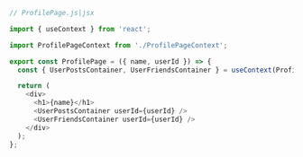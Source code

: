 ```js
// ProfilePage.js|jsx

import { useContext } from 'react';

import ProfilePageContext from './ProfilePageContext';

export const ProfilePage = ({ name, userId }) => {
  const { UserPostsContainer, UserFriendsContainer } = useContext(ProfilePageContext);

  return (
    <div>
      <h1>{name}</h1>
      <UserPostsContainer userId={userId} />
      <UserFriendsContainer userId={userId} />
    </div>
  );
};
```